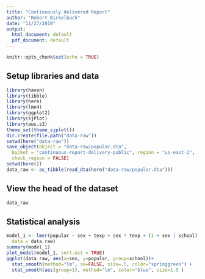 ```yaml
---
title: "Continuously delivered Report"
author: "Robert Birkelbach"
date: "11/27/2019"
output:
  html_document: default
  pdf_document: default
---
```


```r
knitr::opts_chunk$set(echo = TRUE)
```

## Setup libraries and data



```r
library(haven)
library(tibble)
library(here)
library(lme4)
library(ggplot2)
library(sjPlot)
library(aws.s3)
theme_set(theme_sjplot())
dir.create(file.path("data-raw"))
setwd(here("data-raw"))
save_object(object = "data-raw/popular.dta",
  bucket = "continuous-report-delivery-public", region = "us-east-2",
  check_region = FALSE)
setwd(here())
data_raw <- as_tibble(read_dta(here("data-raw/popular.dta")))
```

## View the head of the dataset

```r
data_raw
```
## Statistical analysis


```r
model_1 <- lmer(popular ~ sex + texp + sex * texp + (1 + sex | school), 
  data = data_raw)
summary(model_1)
plot_model(model_1, sort.est = TRUE)
ggplot(data_raw, aes(x=sex, y=popular, group=school))+
  stat_smooth(method="lm", se=FALSE, size=.5, color="springgreen") + 
  stat_smooth(aes(group=1), method="lm", color="blue", size=1.5 )
```

